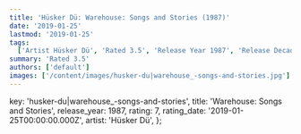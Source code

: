 ```yaml
---
title: 'Hüsker Dü: Warehouse: Songs and Stories (1987)'
date: '2019-01-25'
lastmod: '2019-01-25'
tags:
  ['Artist Hüsker Dü', 'Rated 3.5', 'Release Year 1987', 'Release Decade 1980']
summary: 'Rated 3.5'
authors: ['default']
images: ['/content/images/husker-du|warehouse_-songs-and-stories.jpg']
---
```


  key: 'husker-du|warehouse_-songs-and-stories',
  title: 'Warehouse: Songs and Stories',
  release_year: 1987,
  rating: 7,
  rating_date: '2019-01-25T00:00:00.000Z',
  artist: 'Hüsker Dü',
};

<MusicRating data={data} />
